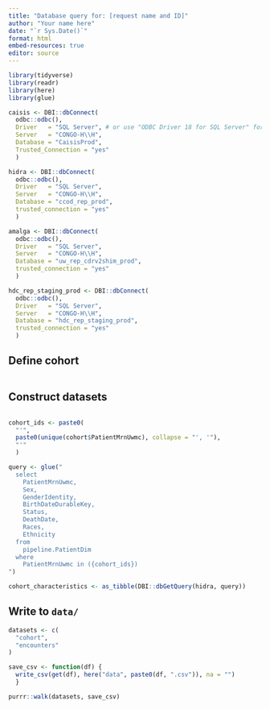 ```yaml
---
title: "Database query for: [request name and ID]"
author: "Your name here"
date: "`r Sys.Date()`"
format: html
embed-resources: true
editor: source
---
```


<!-- To install the DaSL Quarto theme: 
      quarto install extension fhdsl/dasl-quarto 
      Then change format to `dasl-html` -->

```r
library(tidyverse)
library(readr)
library(here)
library(glue)
```

```r

caisis <- DBI::dbConnect(
  odbc::odbc(),
  Driver   = "SQL Server", # or use "ODBC Driver 18 for SQL Server" for mac
  Server   = "CONGO-H\\H",
  Database = "CaisisProd",
  Trusted_Connection = "yes"
  )

hidra <- DBI::dbConnect(
  odbc::odbc(),
  Driver   = "SQL Server",
  Server   = "CONGO-H\\H",
  Database = "ccod_rep_prod",
  trusted_connection = "yes"
  )

amalga <- DBI::dbConnect(
  odbc::odbc(),
  Driver   = "SQL Server",
  Server   = "CONGO-H\\H",
  Database = "uw_rep_cdrv2shim_prod",
  trusted_connection = "yes"
  )

hdc_rep_staging_prod <- DBI::dbConnect(
  odbc::odbc(),
  Driver   = "SQL Server",
  Server   = "CONGO-H\\H",
  Database = "hdc_rep_staging_prod",
  trusted_connection = "yes"
  )
```

## Define cohort

<!-- Use the inclusion and exclusion criteria in the data plan to find the 
      cohort of patients -->
      
```sql

```

## Construct datasets

<!-- Create data sets for the identified cohort -->

```sql

```

```r
cohort_ids <- paste0(
  "'",
  paste0(unique(cohort$PatientMrnUwmc), collapse = "', '"),
  "'"
  )

query <- glue("
  select
    PatientMrnUwmc,
    Sex,
    GenderIdentity,
    BirthDateDurableKey,
    Status,
    DeathDate,
    Races,
    Ethnicity
  from
    pipeline.PatientDim
  where 
    PatientMrnUwmc in ({cohort_ids})
")

cohort_characteristics <- as_tibble(DBI::dbGetQuery(hidra, query)) 
```

## Write to `data/`

```r
datasets <- c(
  "cohort",
  "encounters"
)

save_csv <- function(df) {
  write_csv(get(df), here("data", paste0(df, ".csv")), na = "")
  }

purrr::walk(datasets, save_csv)
```




